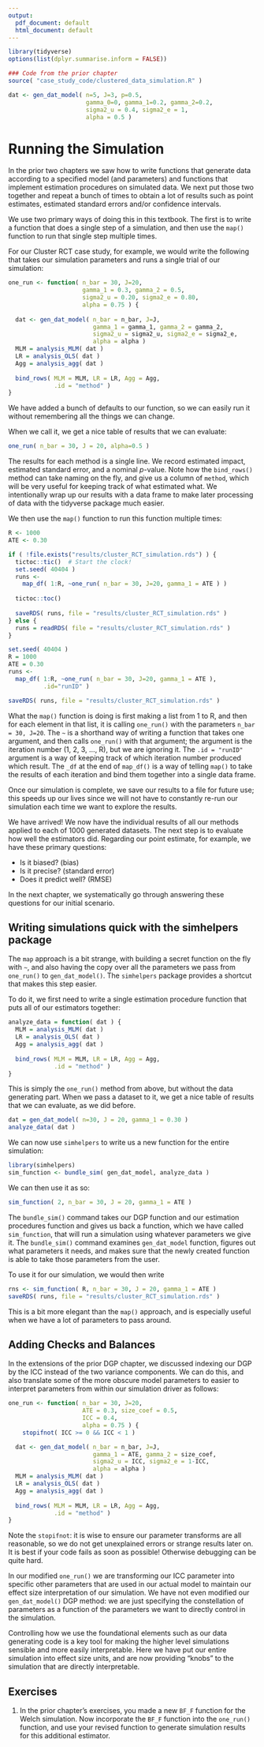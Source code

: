 ```yaml
---
output:
  pdf_document: default
  html_document: default
---
```


```r
library(tidyverse)
options(list(dplyr.summarise.inform = FALSE))

### Code from the prior chapter
source( "case_study_code/clustered_data_simulation.R" )

dat <- gen_dat_model( n=5, J=3, p=0.5, 
                      gamma_0=0, gamma_1=0.2, gamma_2=0.2,
                      sigma2_u = 0.4, sigma2_e = 1,
                      alpha = 0.5 )

```


# Running the Simulation

In the prior two chapters we saw how to write functions that generate data according to a specified model (and parameters) and functions that implement estimation procedures on simulated data.
We next put those two together and repeat a bunch of times to obtain a lot of results such as point estimates, estimated standard errors and/or confidence intervals.

We use two primary ways of doing this in this textbook.
The first is to write a function that does a single step of a simulation, and then use the `map()` function to run that single step multiple times.

For our Cluster RCT case study, for example, we would write the following that takes our simulation parameters and runs a single trial of our simulation:
```r
one_run <- function( n_bar = 30, J=20, 
                     gamma_1 = 0.3, gamma_2 = 0.5,
                     sigma2_u = 0.20, sigma2_e = 0.80,
                     alpha = 0.75 ) {
  
  dat <- gen_dat_model( n_bar = n_bar, J=J, 
                        gamma_1 = gamma_1, gamma_2 = gamma_2,
                        sigma2_u = sigma2_u, sigma2_e = sigma2_e,
                        alpha = alpha )
  MLM = analysis_MLM( dat )
  LR = analysis_OLS( dat )
  Agg = analysis_agg( dat )
  
  bind_rows( MLM = MLM, LR = LR, Agg = Agg,
             .id = "method" )
}
```

We have added a bunch of defaults to our function, so we can easily run it without remembering all the things we can change.

When we call it, we get a nice table of results that we can evaluate:

```r
one_run( n_bar = 30, J = 20, alpha=0.5 )
```
The results for each method is a single line.
We record estimated impact, estimated standard error, and a nominal $p$-value.
Note how the `bind_rows()` method can take naming on the fly, and give us a column of `method`, which will be very useful for keeping track of what estimated what.
We intentionally wrap up our results with a data frame to make later processing of data with the tidyverse package much easier.

We then use the `map()` function to run this function multiple times:

```r
R <- 1000
ATE <- 0.30

if ( !file.exists("results/cluster_RCT_simulation.rds") ) {
  tictoc::tic()  # Start the clock!
  set.seed( 40404 )
  runs <- 
    map_df( 1:R, ~one_run( n_bar = 30, J=20, gamma_1 = ATE ) ) 
  
  tictoc::toc()
  
  saveRDS( runs, file = "results/cluster_RCT_simulation.rds" ) 
} else {
  runs = readRDS( file = "results/cluster_RCT_simulation.rds" ) 
}
```


```r
set.seed( 40404 )
R = 1000
ATE = 0.30
runs <- 
  map_df( 1:R, ~one_run( n_bar = 30, J=20, gamma_1 = ATE ),
          .id="runID" ) 

saveRDS( runs, file = "results/cluster_RCT_simulation.rds" )
```

What the `map()` function is doing is first making a list from 1 to R, and then for each element in that list, it is calling `one_run()` with the parameters `n_bar = 30, J=20`.
The `~` is a shorthand way of writing a function that takes one argument, and then calls `one_run()` with that argument; the argument is the iteration number (1, 2, 3, ..., R), but we are ignoring it.  The `.id = "runID"` argument is a way of keeping track of which iteration number produced which result.
The `_df` at the end of `map_df()` is a way of telling `map()` to take the results of each iteration and bind them together into a single data frame.

Once our simulation is complete, we save our results to a file for future use; this speeds up our lives since we will not have to constantly re-run our simulation each time we want to explore the results.

We have arrived!  We now have the individual results of all our methods applied to each of 1000 generated datasets.
The next step is to evaluate how well the estimators did.
Regarding our point estimate, for example, we have these primary questions:

 - Is it biased? (bias)
 - Is it precise? (standard error)
 - Does it predict well? (RMSE)
 
In the next chapter, we systematically go through answering these questions for our initial scenario.


## Writing simulations quick with the simhelpers package

The `map` approach is a bit strange, with building a secret function on the fly with `~`, and also having the copy over all the parameters we pass from `one_run()` to `gen_dat_model()`.
The `simhelpers` package provides a shortcut that makes this step easier.

To do it, we first need to write a single estimation procedure function that puts all of our estimators together:
  
```r
analyze_data = function( dat ) {
  MLM = analysis_MLM( dat )
  LR = analysis_OLS( dat )
  Agg = analysis_agg( dat )
  
  bind_rows( MLM = MLM, LR = LR, Agg = Agg,
             .id = "method" )
}

```

This is simply the `one_run()` method from above, but without the data generating part.
When we pass a dataset to it, we get a nice table of results that we can evaluate, as we did before.

```r
dat = gen_dat_model( n=30, J = 20, gamma_1 = 0.30 )
analyze_data( dat )
```

We can now use `simhelpers` to write us a new function for the entire simulation:
```r
library(simhelpers)
sim_function <- bundle_sim( gen_dat_model, analyze_data )
```

We can then use it as so:
```r
sim_function( 2, n_bar = 30, J = 20, gamma_1 = ATE )
```

The `bundle_sim()` command takes our DGP function and our estimation procedures function and gives us back a function, which we have called `sim_function`, that will run a simulation using whatever parameters we give it.
The `bundle_sim()` command examines `gen_dat_model` function, figures out what parameters it needs, and makes sure that the newly created function is able to take those parameters from the user.

To use it for our simulation, we would then write
```r
rns <- sim_function( R, n_bar = 30, J = 20, gamma_1 = ATE )
saveRDS( runs, file = "results/cluster_RCT_simulation.rds" )
```

This is a bit more elegant than the `map()` approach, and is especially useful when we have a lot of parameters to pass around.


## Adding Checks and Balances

In the extensions of the prior DGP chapter, we discussed indexing our DGP by the ICC instead of the two variance components.
We can do this, and also translate some of the more obscure model parameters to easier to interpret parameters from within our simulation driver as follows:

```r
one_run <- function( n_bar = 30, J=20, 
                     ATE = 0.3, size_coef = 0.5,
                     ICC = 0.4,
                     alpha = 0.75 ) {
    stopifnot( ICC >= 0 && ICC < 1 )

  dat <- gen_dat_model( n_bar = n_bar, J=J, 
                        gamma_1 = ATE, gamma_2 = size_coef,
                        sigma2_u = ICC, sigma2_e = 1-ICC,
                        alpha = alpha )
  MLM = analysis_MLM( dat )
  LR = analysis_OLS( dat )
  Agg = analysis_agg( dat )
  
  bind_rows( MLM = MLM, LR = LR, Agg = Agg,
             .id = "method" )
}
```

Note the `stopifnot`: it is wise to ensure our parameter transforms are all reasonable, so we do not get unexplained errors or strange results later on.
It is best if your code fails as soon as possible!  Otherwise debugging can be quite hard.

In our modified `one_run()` we are transforming our ICC parameter into specific other parameters that are used in our actual model to maintain our effect size interpretation of our simulation.
We have not even modified our `gen_dat_model()` DGP method: we are just specifying the constellation of parameters as a function of the parameters we want to directly control in the simulation.

Controlling how we use the foundational elements such as our data generating code is a key tool for making the higher level simulations sensible and more easily interpretable.
Here we have put our entire simulation into effect size units, and are now providing "knobs" to the simulation that are directly interpretable.


## Exercises


1. In the prior chapter's exercises, you made a new `BF_F` function for the Welch simulation. Now incorporate the `BF_F` function into the `one_run()` function, and use your revised function to generate simulation results for this additional estimator.




